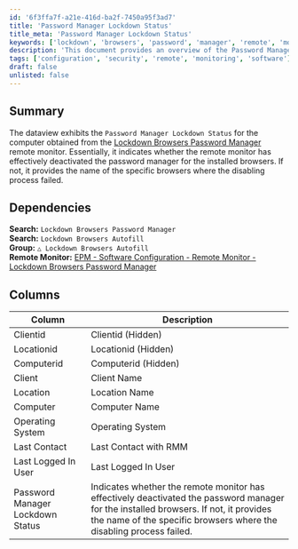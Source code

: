 ```yaml
---
id: '6f3ffa7f-a21e-416d-ba2f-7450a95f3ad7'
title: 'Password Manager Lockdown Status'
title_meta: 'Password Manager Lockdown Status'
keywords: ['lockdown', 'browsers', 'password', 'manager', 'remote', 'monitor', 'status']
description: 'This document provides an overview of the Password Manager Lockdown Status for computers monitored by the Lockdown Browsers Password Manager. It details whether the password manager has been successfully deactivated for installed browsers and identifies any failures in the process.'
tags: ['configuration', 'security', 'remote', 'monitoring', 'software']
draft: false
unlisted: false
---
```

## Summary

The dataview exhibits the `Password Manager Lockdown Status` for the computer obtained from the [Lockdown Browsers Password Manager](https://proval.itglue.com/DOC-5078775-15018079) remote monitor. Essentially, it indicates whether the remote monitor has effectively deactivated the password manager for the installed browsers. If not, it provides the name of the specific browsers where the disabling process failed.

## Dependencies

**Search:** `Lockdown Browsers Password Manager`  
**Search:** `Lockdown Browsers Autofill`  
**Group:** `△ Lockdown Browsers Autofill`  
**Remote Monitor:** [EPM - Software Configuration - Remote Monitor - Lockdown Browsers Password Manager](https://proval.itglue.com/DOC-5078775-15018079)

## Columns

| Column                       | Description                                                                                                                   |
|------------------------------|-------------------------------------------------------------------------------------------------------------------------------|
| Clientid                     | Clientid (Hidden)                                                                                                           |
| Locationid                   | Locationid (Hidden)                                                                                                         |
| Computerid                   | Computerid (Hidden)                                                                                                         |
| Client                       | Client Name                                                                                                                 |
| Location                     | Location Name                                                                                                               |
| Computer                     | Computer Name                                                                                                               |
| Operating System             | Operating System                                                                                                           |
| Last Contact                 | Last Contact with RMM                                                                                                       |
| Last Logged In User          | Last Logged In User                                                                                                         |
| Password Manager Lockdown Status | Indicates whether the remote monitor has effectively deactivated the password manager for the installed browsers. If not, it provides the name of the specific browsers where the disabling process failed. |












